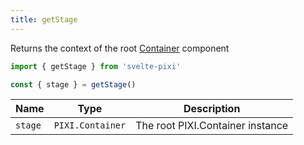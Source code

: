 ```yaml
---
title: getStage
---
```


Returns the context of the root [Container](/docs/components/container) component

```js
import { getStage } from 'svelte-pixi'

const { stage } = getStage()
```

| Name    | Type             | Description                      |
| ------- | ---------------- | -------------------------------- |
| `stage` | `PIXI.Container` | The root PIXI.Container instance |
